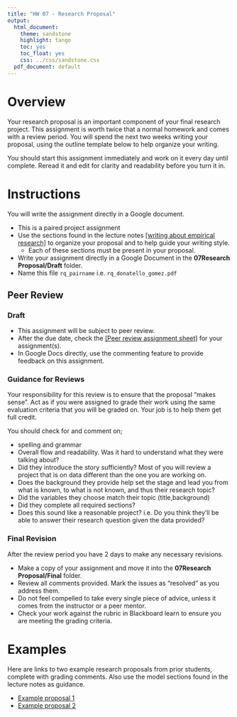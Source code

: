```yaml
---
title: "HW 07 - Research Proposal"
output:
  html_document:
    theme: sandstone
    highlight: tango
    toc: yes
    toc_float: yes
    css: ../css/sandstone.css
  pdf_document: default
---
```


# Overview

Your research proposal is an important component of your final research project. This assignment is worth twice that a normal homework and comes with a review period. You will spend the next two weeks writing your proposal, using the outline template below to help organize your writing. 

You should start this assignment immediately and work on it every day until complete. Reread it and edit for clarity and readability before you turn it in.

# Instructions
You will write the assignment directly in a Google document. 

* This is a paired project assignment
* Use the sections found in the lecture notes [[writing about empirical research]](../lecture/lec02_writing_empirical_research.html) to organize your proposal and to help guide your writing style. 
    - Each of these sections must be present in your proposal. 
* Write your assignment directly in a Google Document in the **07Research Proposal/Draft** folder. 
* Name this file `rq_pairname` i.e. `rq_donatello_gomez.pdf` 


## Peer Review

### Draft

* This assignment will be subject to peer review. 
* After the due date, check the [[Peer review assignment sheet]](https://docs.google.com/spreadsheets/d/1NiObY57XpWdaFzPfOMS4HpsvRYml3PikLvYyIxxxDJg/edit?usp=sharing) for your assignment(s). 
* In Google Docs directly, use the commenting feature to provide feedback on this assignment. 


### Guidance for Reviews
Your responsibility for this review is to ensure that the proposal "makes sense". Act as if you were assigned to grade their work using the same evaluation criteria that you will be graded on. Your job is to help them get full credit. 

You should check for and comment on; 

* spelling and grammar
* Overall flow and readability. Was it hard to understand what they were talking about? 
* Did they introduce the story sufficiently? Most of you will review a project that is on data different than the one you are working on. 
* Does the background they provide help set the stage and lead you from what is known, to what is not known, and thus their research topic? 
* Did the variables they choose match their topic (title,background)
* Did they complete all required sections? 
* Does this sound like a reasonable project? i.e. Do you think they'll be able to answer their research question given the data provided? 




### Final Revision
After the review period you have 2 days to make any necessary revisions. 

* Make a copy of your assignment and move it into the **07Research Proposal/Final** folder. 
* Review all comments provided. Mark the issues as "resolved" as you address them. 
* Do not feel compelled to take every single piece of advice, unless it comes from the instructor or a peer mentor. 
* Check your work against the rubric in Blackboard learn to ensure you are meeting the grading criteria. 

# Examples

Here are links to two example research proposals from prior students, complete with grading comments. 
Also use the model sections found in the lecture notes as guidance. 

* [Example proposal 1](../lecture/ex_proposal_1.pdf)
* [Example proposal 2](../lecture/ex_proposal_2.pdf)




